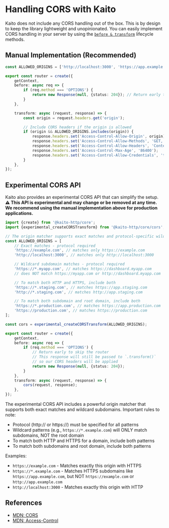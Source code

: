 # Handling CORS with Kaito

Kaito does not include any CORS handling out of the box. This is by design to keep the library lightweight and unopinionated. You can easily implement CORS handling in your server by using the [`before & transform`](/documentation/server#beforetransform) lifecycle methods.

## Manual Implementation (Recommended)

```ts
const ALLOWED_ORIGINS = ['http://localhost:3000', 'https://app.example.com'];

export const router = create({
	getContext,
	before: async req => {
		if (req.method === 'OPTIONS') {
			return new Response(null, {status: 204}); // Return early to skip the router. This response will be passed to `.transform()`
		}
	},

	transform: async (request, response) => {
		const origin = request.headers.get('origin');

		// Include CORS headers if the origin is allowed
		if (origin && ALLOWED_ORIGINS.includes(origin)) {
			response.headers.set('Access-Control-Allow-Origin', origin);
			response.headers.set('Access-Control-Allow-Methods', 'GET, POST, PUT, DELETE, OPTIONS');
			response.headers.set('Access-Control-Allow-Headers', 'Content-Type, Authorization');
			response.headers.set('Access-Control-Max-Age', '86400');
			response.headers.set('Access-Control-Allow-Credentials', 'true');
		}
	},
});
```

## Experimental CORS API

Kaito also provides an experimental CORS API that can simplify the setup. **⚠️ This API is experimental and may change or be removed at any time. We recommend using the manual implementation above for production applications.**

```ts
import {create} from '@kaito-http/core';
import {experimental_createCORSTransform} from '@kaito-http/core/cors';

// The origin matcher supports exact matches and protocol-specific wildcard subdomains
const ALLOWED_ORIGINS = [
	// Exact matches - protocol required
	'https://example.com', // matches only https://example.com
	'http://localhost:3000', // matches only http://localhost:3000

	// Wildcard subdomain matches - protocol required
	'https://*.myapp.com', // matches https://dashboard.myapp.com
	// does NOT match https://myapp.com or http://dashboard.myapp.com

	// To match both HTTP and HTTPS, include both
	'https://*.staging.com', // matches https://app.staging.com
	'http://*.staging.com', // matches http://app.staging.com

	// To match both subdomain and root domain, include both
	'https://*.production.com', // matches https://app.production.com
	'https://production.com', // matches https://production.com
];

const cors = experimental_createCORSTransform(ALLOWED_ORIGINS);

export const router = create({
	getContext,
	before: async req => {
		if (req.method === 'OPTIONS') {
			// Return early to skip the router
			// This response will still be passed to `.transform()`
			// so our CORS headers will be applied
			return new Response(null, {status: 204});
		}
	},
	transform: async (request, response) => {
		cors(request, response);
	},
});
```

The experimental CORS API includes a powerful origin matcher that supports both exact matches and wildcard subdomains. Important rules to note:

- Protocol (http:// or https://) must be specified for all patterns
- Wildcard patterns (e.g., `https://*.example.com`) will ONLY match subdomains, NOT the root domain
- To match both HTTP and HTTPS for a domain, include both patterns
- To match both subdomains and root domain, include both patterns

Examples:

- `https://example.com` - Matches exactly this origin with HTTPS
- `https://*.example.com` - Matches HTTPS subdomains like `https://app.example.com`, but NOT `https://example.com` or `http://app.example.com`
- `http://localhost:3000` - Matches exactly this origin with HTTP

## References

- [MDN: CORS](https://developer.mozilla.org/en-US/docs/Web/HTTP/CORS)
- [MDN: Access-Control](https://developer.mozilla.org/en-US/docs/Web/HTTP/Headers/Access-Control-Allow-Origin)
